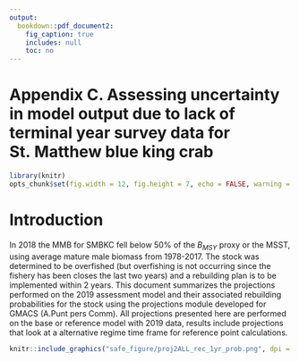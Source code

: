 ```yaml
---
output:
  bookdown::pdf_document2:
    fig_caption: true
    includes: null
    toc: no
---
```

# Appendix C. Assessing uncertainty in model output due to lack of terminal year survey data for St. Matthew blue king crab {-}

\pagenumbering{gobble}

```r
library(knitr)
opts_chunk$set(fig.width = 12, fig.height = 7, echo = FALSE, warning = FALSE, message = FALSE,  dpi=300)
```

# Introduction{-}
In 2018 the MMB for SMBKC fell below 50% of the $B_{MSY}$ proxy or the MSST, using average mature male biomass from 1978-2017. The stock was determined to be overfished (but overfishing is not occurring since the fishery has been closes the last two years) and a rebuilding plan is to be implemented within 2 years. This document summarizes the projections performed on the 2019 assessment model and their associated rebuilding probabilities for the stock using the projections module developed for GMACS (A.Punt pers Comm). 
All projections presented here are performed on the base or reference model with 2019 data, results include projections that look at a alternative regime time frame for reference point calculations.




```r
knitr::include_graphics("safe_figure/proj2ALL_rec_1yr_prob.png", dpi = 125)
```
